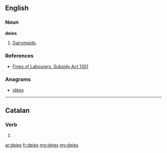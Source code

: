 ==English==

===Noun===
'''deies'''

# {{obsolete}} {{plural of|[[deie]]}}  [[dairymaid|Dairymaids]].

===References===
* [[Wikisource:Fines of Labourers, Subsidy Act 1351|Fines of Labourers, Subsidy Act 1351]]

===Anagrams===
* {{alphagram|deeis}} [[idées#English|idées]]

----

==Catalan==

===Verb===
{{infl form|ca|verb}}

# {{ca-verb form of|p=2|n=sg|t=impf|m=ind|dir}}

[[ar:deies]]
[[fr:deies]]
[[mg:deies]]
[[my:deies]]